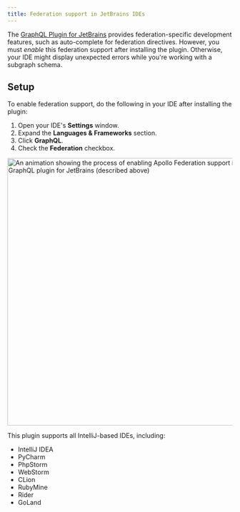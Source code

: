 ```yaml
---
title: Federation support in JetBrains IDEs
---
```


The [GraphQL Plugin for JetBrains](https://plugins.jetbrains.com/plugin/8097-graphql/) provides federation-specific development features, such as auto-complete for federation directives. However, you must _enable_ this federation support after installing the plugin. Otherwise, your IDE might display unexpected errors while you're working with a subgraph schema.

## Setup

To enable federation support, do the following in your IDE after installing the plugin:

1. Open your IDE's **Settings** window.
2. Expand the **Languages & Frameworks** section.
3. Click **GraphQL**.
4. Check the **Federation** checkbox.

<img
    class="screenshot"
    alt="An animation showing the process of enabling Apollo Federation support in the GraphQL plugin for JetBrains (described above)"
    src="../images/JetBrains-plugin.webp"
    width="600"
/>

This plugin supports all IntelliJ-based IDEs, including:

- IntelliJ IDEA
- PyCharm
- PhpStorm
- WebStorm
- CLion
- RubyMine
- Rider
- GoLand
